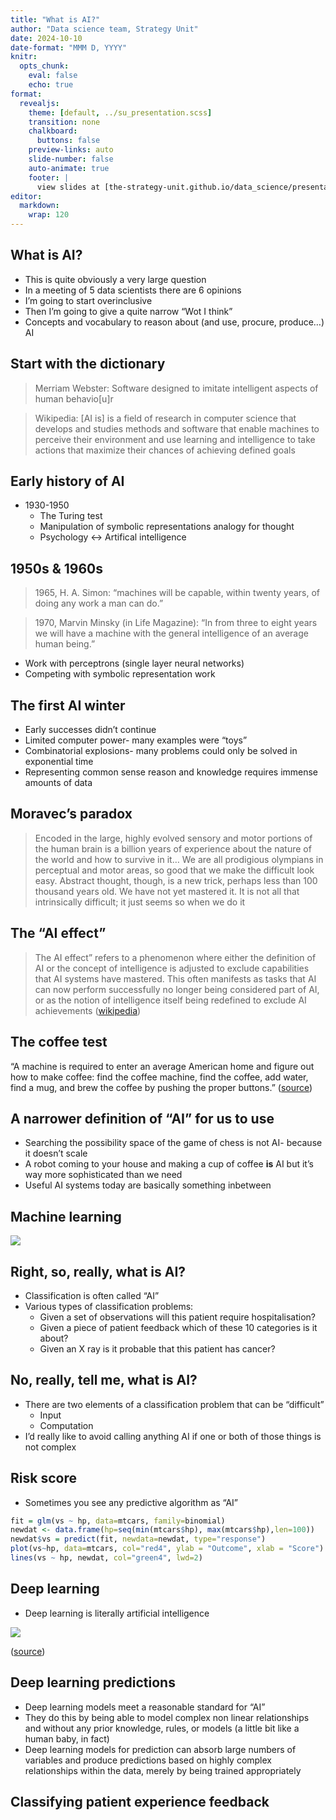 ```yaml
---
title: "What is AI?"
author: "Data science team, Strategy Unit"
date: 2024-10-10
date-format: "MMM D, YYYY"
knitr:
  opts_chunk: 
    eval: false
    echo: true
format:
  revealjs:
    theme: [default, ../su_presentation.scss]
    transition: none
    chalkboard:
      buttons: false
    preview-links: auto
    slide-number: false
    auto-animate: true
    footer: |
      view slides at [the-strategy-unit.github.io/data_science/presentations](the-strategy-unit.github.io/data_science/presentations)
editor: 
  markdown: 
    wrap: 120
---
```


## What is AI?

* This is quite obviously a very large question
* In a meeting of 5 data scientists there are 6 opinions
* I'm going to start overinclusive
* Then I'm going to give a quite narrow "Wot I think"
* Concepts and vocabulary to reason about (and use, procure, produce...) AI

## Start with the dictionary

> Merriam Webster: Software designed to imitate intelligent aspects of human behavio[u]r

> Wikipedia: [AI is] is a field of research in computer science that develops and studies methods and software that enable machines to perceive their environment and use learning and intelligence to take actions that maximize their chances of achieving defined goals

## Early history of AI

* 1930-1950
    * The Turing test
    * Manipulation of symbolic representations analogy for thought
    * Psychology <-> Artifical intelligence

## 1950s & 1960s

> 1965, H. A. Simon: "machines will be capable, within twenty years, of doing any work a man can do."

> 1970, Marvin Minsky (in Life Magazine): "In from three to eight years we will have a machine with the general intelligence of an average human being."

* Work with perceptrons (single layer neural networks)
* Competing with symbolic representation work

## The first AI winter

* Early successes didn't continue
* Limited computer power- many examples were "toys"
* Combinatorial explosions- many problems could only be solved in exponential time
* Representing common sense reason and knowledge requires immense amounts of data

## Moravec's paradox

> Encoded in the large, highly evolved sensory and motor portions of the human brain is a billion years of experience about the nature of the world and how to survive in it... We are all prodigious olympians in perceptual and motor areas, so good that we make the difficult look easy. Abstract thought, though, is a new trick, perhaps less than 100 thousand years old. We have not yet mastered it. It is not all that intrinsically difficult; it just seems so when we do it

## The "AI effect"

> The AI effect" refers to a phenomenon where either the definition of AI or the concept of intelligence is adjusted to exclude capabilities that AI systems have mastered. This often manifests as tasks that AI can now perform successfully no longer being considered part of AI, or as the notion of intelligence itself being redefined to exclude AI achievements ([wikipedia](https://en.wikipedia.org/wiki/AI_effect))

## The coffee test

"A machine is required to enter an average American home and figure out how to make coffee: find the coffee machine, find the coffee, add water, find a mug, and brew the coffee by pushing the proper buttons." ([source](https://en.wikipedia.org/wiki/Artificial_general_intelligence#Characteristics))

## A narrower definition of "AI" for us to use

* Searching the possibility space of the game of chess is not AI- because it doesn't scale
* A robot coming to your house and making a cup of coffee **is** AI but it's way more sophisticated than we need
* Useful AI systems today are basically something inbetween

## Machine learning

![](ml.png)

## Right, so, really, what is AI?

* Classification is often called "AI"
* Various types of classification problems:
  * Given a set of observations will this patient require hospitalisation?
  * Given a piece of patient feedback which of these 10 categories is it about?
  * Given an X ray is it probable that this patient has cancer?

## No, really, tell me, what is AI?

* There are two elements of a classification problem that can be "difficult"
  * Input
  * Computation
* I'd really like to avoid calling anything AI if one or both of those things is not complex

## Risk score

* Sometimes you see any predictive algorithm as "AI"

```r

fit = glm(vs ~ hp, data=mtcars, family=binomial)
newdat <- data.frame(hp=seq(min(mtcars$hp), max(mtcars$hp),len=100))
newdat$vs = predict(fit, newdata=newdat, type="response")
plot(vs~hp, data=mtcars, col="red4", ylab = "Outcome", xlab = "Score")
lines(vs ~ hp, newdat, col="green4", lwd=2)

```

## Deep learning

* Deep learning is literally artificial intelligence

![](dl.png)

([source](https://blog.bismart.com/en/difference-between-machine-learning-deep-learning))

## Deep learning predictions

* Deep learning models meet a reasonable standard for "AI"
* They do this by being able to model complex non linear relationships and without any prior knowledge, rules, or models (a little bit like a human baby, in fact)
* Deep learning models for prediction can absorb large numbers of variables and produce predictions based on highly complex relationships within the data, merely by being trained appropriately

## Classifying patient experience feedback



